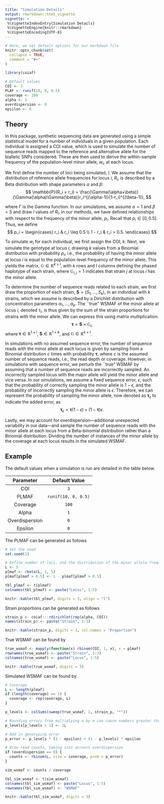 ```yaml
---
title: "Simulation Details"
output: rmarkdown::html_vignette
vignette: >
 %\VignetteIndexEntry{Simulation Details}
 %\VignetteEngine{knitr::rmarkdown}
 %\VignetteEncoding{UTF-8}
---
```


```r
# Here, we set default options for our markdown file
knitr::opts_chunk$set(
  collapse = TRUE,
  comment = "#>"
)

library(coiaf)

# Default values
COI <- 3
PLAF <- runif(10, 0, 0.5)
coverage <- 100
alpha <- 1
overdispersion <- 0
epsilon <- 0
```

## Theory

In this package, synthetic sequencing data are generated using a simple
statistical model for a number of individuals in a given population. Each
individual is assigned a COI value, which is used to simulate the number of
sequence reads mapped to the reference and alternative allele for the biallelic
SNPs considered. These are then used to derive the within-sample frequency of
the population-level minor allele, $w_i$, at each locus.

We first define the number of loci being simulated, $l$. We assume that the
distribution of reference allele frequencies for locus $i$, $R_i$, is described
by a Beta distribution with shape parameters $\alpha$ and $\beta$:
$$
    \mathbb{P}(R_i = r_i) = \frac{\Gamma(\alpha+\beta)}{\Gamma(\alpha)\Gamma(\beta)}r_i^{(\alpha-1)}(1-r_i)^{(\beta-1)},
$$

\noindent where $\Gamma$ is the Gamma function. In our simulations, we assume
$\alpha = 1$ and $\beta = 5$ and draw $l$ values of $R_i$. In our methods, we
have defined relationships with respect to the frequency of the minor allele,
$p_i$. Recall that $p_i \in [0, 0.5]$. Thus, we define
$$
    p_i = \begin{cases}
          r_i & r_i \leq 0.5 \\
          1 - r_i & r_i > 0.5.
       \end{cases}
$$

To simulate $w_i$ for each individual, we first assign the COI, $k$. Next, we
simulate the genotype at locus $i$, drawing $k$ values from a Binomial
distribution with probability $p_i$, i.e., the probability of having the minor
allele at locus $i$ is equal to the population-level frequency of the minor
allele. This yields the matrix, $\mathbb{G} \in \mathbb{R}^{k \times l}$, with
$k$ rows and $l$ columns defining the phased haplotype of each strain, where
$\mathbb{G}_{i,j} = 1$ indicates that strain $j$ at locus $i$ has the minor
allele.

To determine the number of sequence reads related to each strain, we first draw
the proportion of each strain, $\mathbf{S} = (S_1, \ldots, S_k)$, in an individual
with $k$ strains, which we assume is described by a Dirichlet distribution with
concentration parameters $\alpha_1, \ldots, \alpha_k$. The ``true" WSMAF of the
minor allele at locus $i$, denoted $\tau_i$, is thus given by the sum of the
strain proportions for strains with the minor allele. We can express this using
matrix multiplication:
$$
    \boldsymbol \tau = \mathbf{S} \times \mathbb{G}_i,
$$
\noindent where $\boldsymbol \tau \in \mathbb{R}^{1 \times l}$, $\mathbf{S} \in \mathbb{R}^{1 \times k}$, and $\mathbb{G} \in \mathbb{R}^{k \times l}$.

In simulations with no assumed sequence error, the number of sequence reads with
the minor allele at each locus is given by sampling from a Binomial distribution
$c$ times with probability $\boldsymbol \tau$, where $c$ is the assumed number
of sequence reads, i.e., the read depth or coverage. However, in simulations
with sequence error, we perturb the ``true" WSMAF by assuming that a number of
sequence reads are incorrectly sampled. An incorrectly sampled locus with the
major allele will yield the minor allele and vice versa. In our simulations, we
assume a fixed sequence error, $\epsilon$, such that the probability of
correctly sampling the minor allele is $1 - \epsilon$, and the probability of
incorrectly sampling the minor allele is $\epsilon$. Therefore, we can represent
the probability of sampling the minor allele, now denoted as
$\boldsymbol{\tau}_\epsilon$ to indicate the added error, as
$$
    \boldsymbol{\tau}_\epsilon = \boldsymbol \tau(1 - \epsilon) + (1 - \boldsymbol \tau)\epsilon.
$$

Lastly, we may account for overdispersion—additional unexpected variability in
our data—and sample the number of sequence reads with the minor allele at each
locus from a Beta-binomial distribution rather than a Binomial distribution.
Dividing the number of instances of the minor allele by the coverage at each
locus results in the simulated WSMAF.

## Example
The default values when a simulation is run are detailed in the table below.

| Parameter       | Default Value         |
|:---------------:|:---------------------:|
| COI             | `3`                   |
| PLMAF           | `runif(10, 0, 0.5)`   |
| Coverage        | `100`                 |
| Alpha           | `1`                   |
| Overdispersion  | `0`                   |
| Epsilon         | `0`                   |

The PLMAF can be generated as follows
```r
# Set the seed
set.seed(1)

# Define number of loci, and the distribution of the minor allele frequencies
L <- 5
plmaf <- rbeta(L, 1, 5)
plmaf[plmaf > 0.5] <- 1 - plmaf[plmaf > 0.5]

tbl_plmaf <- t(plmaf)
colnames(tbl_plmaf) <- paste("Locus", 1:5)

knitr::kable(tbl_plmaf, digits = 3, align = "l")
```

Strain proportions can be generated as follows
```r
strain_p <- coiaf:::rdirichlet(rep(alpha, COI))
names(strain_p) <- paste("Strain", 1:3)

knitr::kable(strain_p, digits = 3, col.names = "Proportion")
```

True WSMAF can be found by
```r
true_wsmaf <- mapply(function(x) rbinom(COI, 1, x), x = plmaf)
rownames(true_wsmaf) <- paste("Strain", 1:3)
colnames(true_wsmaf) <- paste("Locus", 1:5)

knitr::kable(true_wsmaf, digits = 3)
```

Simulated WSMAF can be found by
```r
# Coverage
L <- length(plmaf)
if (length(coverage) == 1) {
  coverage <- rep(coverage, L)
}

p_levels <- colSums(sweep(true_wsmaf, 1, strain_p, "*"))

# Rounding errors from multiplying w by m can cause numbers greater than 1
p_levels[p_levels > 1] <- 1L

# Add in genotyping error
p_error <- p_levels * (1 - epsilon) + (1 - p_levels) * epsilon

# Draw read counts, taking into account overdispersion
if (overdispersion == 0) {
  counts <- rbinom(L, size = coverage, prob = p_error)
}

sim_wsmaf <- counts / coverage

tbl_sim_wsmaf <- t(sim_wsmaf)
colnames(tbl_sim_wsmaf) <- paste("Locus", 1:5)
rownames(tbl_sim_wsmaf) <- "WSMAF"

knitr::kable(tbl_sim_wsmaf, digits = 3)
```
